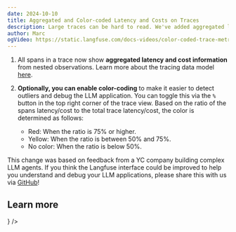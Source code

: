 ```yaml
---
date: 2024-10-10
title: Aggregated and Color-coded Latency and Costs on Traces
description: Large traces can be hard to read. We've added aggregated latency and cost information to the every span level to make it easier to spot outliers and debug the LLM application.
author: Marc
ogVideo: https://static.langfuse.com/docs-videos/color-coded-trace-metrics.mp4
---
```



<ChangelogHeader />

1. All spans in a trace now show **aggregated latency and cost information** from nested observations. Learn more about the tracing data model [here](/docs/tracing).

2. **Optionally, you can enable color-coding** to make it easier to detect outliers and debug the LLM application. You can toggle this via the `%` button in the top right corner of the trace view. Based on the ratio of the spans latency/cost to the total trace latency/cost, the color is determined as follows:

   - Red: When the ratio is 75% or higher.
   - Yellow: When the ratio is between 50% and 75%.
   - No color: When the ratio is below 50%.

This change was based on feedback from a YC company building complex LLM agents. If you think the Langfuse interface could be improved to help you understand and debug your LLM applications, please share this with us via [GitHub](/ideas)!

## Learn more


<Cards num={1}>
  <Card
    title="Token & Cost Tracking"
    href="/docs/observability/features/token-and-cost-tracking"
    icon={<TrendingUp />}
  />
</Cards>
